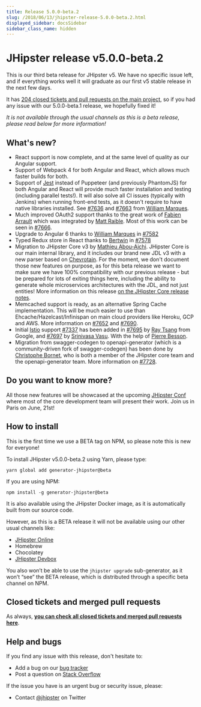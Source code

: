 ```yaml
---
title: Release 5.0.0-beta.2
slug: /2018/06/13/jhipster-release-5.0.0-beta.2.html
displayed_sidebar: docsSidebar
sidebar_class_name: hidden
---
```


JHipster release v5.0.0-beta.2
==================

This is our third beta release for JHipster v5. We have no specific issue left, and if everything works well it will graduate as our first v5 stable release in the next few days.

It has [204 closed tickets and pull requests on the main project](https://github.com/jhipster/generator-jhipster/issues?q=milestone%3A5.0.0-beta.2+is%3Aclosed), so if you had any issue with our 5.0.0-beta.1 release, we hopefully fixed it!

_It is not available through the usual channels as this is a beta release, please read below for more information!_

What's new?
----------

- React support is now complete, and at the same level of quality as our Angular support.
- Support of Webpack 4 for both Angular and React, which allows much faster builds for both.
- Support of [Jest](https://facebook.github.io/jest/) instead of Puppeteer (and previously PhantomJS) for both Angular and React will provide much faster installation and testing (including parallel tests!). It will also solve all CI issues (typically with Jenkins) when running front-end tests, as it doesn't require to have native libraries installed. See [#7636](https://github.com/jhipster/generator-jhipster/pull/7636) and [#7663](https://github.com/jhipster/generator-jhipster/pull/7663) from [William Marques](https://github.com/wmarques).
- Much improved OAuth2 support thanks to the great work of [Fabien Arrault](https://github.com/farrault) which was integrated by [Matt Raible](https://github.com/mraible). Most of this work can be seen in [#7666](https://github.com/jhipster/generator-jhipster/pull/7666).
- Upgrade to Angular 6 thanks to [William Marques](https://github.com/wmarques) in [#7582](https://github.com/jhipster/generator-jhipster/pull/7582)
- Typed Redux store in React thanks to [Bertwin](https://github.com/bertwin) in [#7578](https://github.com/jhipster/generator-jhipster/pull/7578)
- Migration to JHipster Core v3 by [Mathieu Abou-Aichi](https://github.com/MathieuAA). JHipster Core is our main internal library, and it includes our brand new JDL v3 with a new parser based on [Chevrotain](https://github.com/SAP/chevrotain). For the moment, we don't document those new features on purpose, as for this beta release we want to make sure we have 100% compatibility with our previous release - but be prepared for lots of exiting things here, including the ability to generate whole microservices architectures with the JDL, and not just entities! More information on this release [on the JHipster Core release notes](https://github.com/jhipster/jhipster-core/releases/tag/v3.0.0).
- Memcached support is ready, as an alternative Spring Cache implementation. This will be much easier to use than Ehcache/Hazelcast/Infinispan on main cloud providers like Heroku, GCP and AWS. More information on [#7652](https://github.com/jhipster/generator-jhipster/pull/7652) and [#7690](https://github.com/jhipster/generator-jhipster/issues/7690).
- Initial [Istio](https://istio.io/) support [#7337](https://github.com/jhipster/generator-jhipster/issues/7337) has been added in [#7695](https://github.com/jhipster/generator-jhipster/pull/7695) by [Ray Tsang](https://github.com/saturnism) from Google, and [#7697](https://github.com/jhipster/generator-jhipster/pull/7697) by [Srinivasa Vasu](https://github.com/srinivasa-vasu). With the help of [Pierre Besson](https://github.com/PierreBesson).
- Migration from swagger-codegen to openapi-generator (which is a community-driven fork of swagger-codegen) has been done by [Christophe Bornet](https://github.com/cbornet), who is both a member of the JHipster core team and the openapi-generator team. More information on [#7728](https://github.com/jhipster/generator-jhipster/pull/7728).



Do you want to know more?
------------

All those new features will be showcased at the upcoming [JHipster Conf](https://jhipster-conf.github.io/) where most of the core development team will present their work. Join us in Paris on June, 21st!

How to install
------------

This is the first time we use a BETA tag on NPM, so please note this is new for everyone!

To install JHipster v5.0.0-beta.2 using Yarn, please type:

    yarn global add generator-jhipster@beta

If you are using NPM:

    npm install -g generator-jhipster@beta

It is also available using the JHipster Docker image, as it is automatically built from our source code.

However, as this is a BETA release it will not be available using our other usual channels like:

- [JHipster Online](https://start.jhipster.tech)
- Homebrew
- Chocolatey
- [JHipster Devbox](https://github.com/jhipster/jhipster-devbox)

You also won’t be able to use the `jhipster upgrade` sub-generator, as it won’t “see” the BETA release, which is distributed through a specific beta channel on NPM.

Closed tickets and merged pull requests
------------
As always, __[you can check all closed tickets and merged pull requests here](https://github.com/jhipster/generator-jhipster/issues?q=milestone%3A5.0.0-beta.2+is%3Aclosed)__.

Help and bugs
--------------

If you find any issue with this release, don't hesitate to:

- Add a bug on our [bug tracker](https://github.com/jhipster/generator-jhipster/issues?state=open)
- Post a question on [Stack Overflow](http://stackoverflow.com/tags/jhipster/info)

If the issue you have is an urgent bug or security issue, please:

- Contact [@jhipster](https://twitter.com/jhipster) on Twitter
